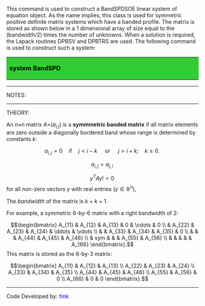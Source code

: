 
This command is used to construct a BandSPDSOE linear system of equation object. As the name implies, this class is used for symmetric positive definite matrix systems which have a banded profile. The matrix is stored as shown below in a 1 dimensional array of size equal to the (bandwidth/2) times the number of unknowns. When a solution is required, the Lapack routines DPBSV and DPBTRS are used. The following command is used to construct such a system:

{| 
| style="background:limegreen; color:black; width:800px" | '''system BandSPD'''
|}


----

NOTES:

----

THEORY:

An ''n''&times;''n'' matrix ''A''=(''a''<sub>''i,j'' </sub>) is a '''symmmetric banded matrix''' if all matrix elements are zero outside a diagonally bordered band whose range is determined by constants ''k'': 

:<math>a_{i,j}=0 \quad\mbox{if}\quad j<i-k \quad\mbox{ or }\quad j>i+k; \quad k \ge 0.\,</math>

:<math>a_{i,j} = a_{j,i}\,</math>

:<math> y^T A y  != 0 \,</math> for all non-zero vectors ''y'' with real entries (<math>y \in \mathbb{R}^n</math>),


The ''bandwidth'' of the matrix is ''k''&nbsp;+&nbsp;''k''&nbsp;+&nbsp;1.


For example, a symmetric 6-by-6 matrix with a right bandwidth of 2:
:<math>
\begin{bmatrix}
 A_{11} & A_{12} & A_{13} &   0  & \cdots & 0 \\
      & A_{22} & A_{23} & A_{24} & \ddots & \vdots \\
      &        & A_{33} & A_{34} & A_{35} & 0 \\
      &        &        & A_{44} & A_{45} & A_{46} \\
      & sym    &        &        & A_{55} & A_{56} \\
      &        &        &        &        & A_{66}
\end{bmatrix}.
</math>
This matrix is stored as the 6-by-3 matrix:
:<math>
\begin{bmatrix}
 A_{11} & A_{12} & A_{13} \\
 A_{22} & A_{23} & A_{24} \\
 A_{33} & A_{34} & A_{35} \\
 A_{44} & A_{45} & A_{46} \\
 A_{55} & A_{56} & 0 \\
 A_{66} & 0 & 0
\end{bmatrix}.
</math>


----

Code Developed by: <span style="color:blue"> fmk </span>

